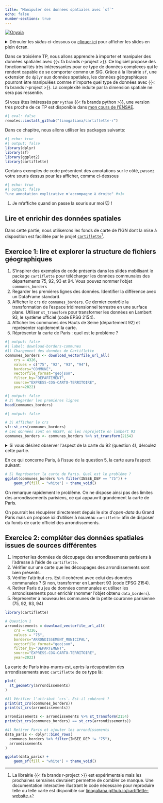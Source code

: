 ```yaml
---
title: "Manipuler des données spatiales avec `sf`"
echo: false
number-sections: true
---
```


::: {.badge}
<a href="https://datalab.sspcloud.fr/launcher/ide/rstudio?autoLaunch=true&init.personalInit=«https%3A%2F%2Fraw.githubusercontent.com%2Flinogaliana%2Fr-geographie%2Fmain%2Fsspcloud%2Finit.sh»&networking.user.enabled=true&onyxia.friendlyName=«rstudio-cours-ENS»" target="_blank" rel="noopener"><img src="https://img.shields.io/badge/Tester%20via%20SSP%20cloud%20-%20SSPCloud?logo=R&labelColor=black&color=%231965b8" alt="Onyxia"></a><br>
:::

<details>
<summary>
Dérouler les _slides_ ci-dessous ou [cliquer ici](/slides/wrangling.qmd)
pour afficher les slides en plein écran.
</summary>


``` .yaml
```

</details>


Dans ce troisième TP,
nous allons apprendre à importer et
manipuler des données spatiales avec
{{< fa brands r-project >}}. Ce logiciel propose
des fonctionnalités très intéressantes pour ce type de
données complexes qui le rendent capable de se comporter
comme un SIG. Grâce à la librairie `sf`, une extension
de `dplyr` aux données spatiales, les
données géographiques pourront être manipulées
comme n'importe quel type de données avec {{< fa brands r-project >}}.
La complexité induite par la dimension spatiale ne sera pas ressentie. 

Si vous êtes intéressés par `Python` {{< fa brands python >}},
une version très proche de ce TP est disponible dans [mon cours de l'ENSAE](https://pythonds.linogaliana.fr/content/manipulation/03_geopandas_TP.html).


```r
#| eval: false
remotes::install_github("linogaliana/cartiflette-r")
```

Dans ce chapitre, nous allons utiliser les packages
suivants:


```r
#| echo: true
#| output: false
library(dplyr)
library(sf)
library(ggplot2)
library(cartiflette)
```


::: {.callout-note}

Certains exemples de code présentent des annotations sur le côté,
passez votre souris dessus pour les afficher, comme ci-dessous

```r
#| echo: true
#| output: false
"une annotation explicative m'accompagne à droite" #<1>
```
1. Je m'affiche quand on passe la souris sur moi 🐭 !

:::


## Lire et enrichir des données spatiales

Dans cette partie,
nous utiliserons
les fonds de carte de l'IGN dont
la mise à disposition est facilitée
par le projet [`cartiflette`](https://github.com/InseeFrLab/cartiflette.git)[^cartiflette-r].

[^cartiflette-r]:
  La librairie {{< fa brands r-project >}} est expérimentale mais 
  les prochaines semaines devraient permettre de combler ce manque. 
  Une documentation interactive illustrant le code nécessaire pour reproduire
  telle ou telle carte est disponible sur [linogaliana.github.io/cartiflette-website](https://linogaliana.github.io/cartiflette-website/index.html).


::: {.callout-tip}
## Exercice 1: lire et explorer la structure de fichiers géographiques

1. S'inspirer des exemples de code présents dans les slides mobilisant
le package `cartiflette`
pour télécharger les données communales des départements 75, 92, 93 et 94.
Vous pouvez nommer l'objet `communes_borders`
2. Regarder les premières lignes des données. Identifier la différence avec
un DataFrame standard. 
3. Afficher le `crs` de `communes_borders`. Ce dernier contrôle la
transformation de l'espace tridimensionnel terrestre en une surface plane.
Utiliser `st_transform` pour transformer les données en Lambert 93, le 
système officiel (code EPSG 2154). 
4. Afficher les communes des Hauts de Seine (département 92) et représenter rapidement la carte.
5. Réprésenter la carte de Paris : quel est le problème ?
:::

```r
#| output: false
#| label: download-borders-communes
#1) Chargement des données de Cartiflette
communes_borders <- download_vectorfile_url_all(
    crs = 4326,
    values = c("75", "92", "93", "94"),
    borders="COMMUNE",
    vectorfile_format="geojson",
    filter_by="DEPARTEMENT",
    source="EXPRESS-COG-CARTO-TERRITOIRE",
    year=2022)
```

```r
#| output: false
# 2) Regarder les premières lignes
head(communes_borders)
```

```r
#| output: false

# 3) Afficher le crs
sf::st_crs(communes_borders)
# Les données sont en WGS84, on les reprojette en lambert 93
communes_borders <- communes_borders %>% st_transform(2154)
```


<details>

<summary>
Si vous désirez observer l'aspect de la
carte du 92 (question 4), déroulez cette partie.
</summary>

```r
#| label: plot-92
#| output: false

# 4) afficher les communes du département 92
hds <- communes_borders %>% filter(INSEE_DEP == "92")
map_92 <- ggplot(hds) +
    geom_sf(fill = "white") + theme_void()
```

```r
map_92
```

</details>

En ce qui concerne Paris, à l'issue de la question 5, la carte
aura l'aspect suivant:

```r
# 5) Représenter la carte de Paris. Quel est le problème ?
ggplot(communes_borders %>% filter(INSEE_DEP == "75")) +
    geom_sf(fill = "white") + theme_void()
```



On remarque rapidement le problème.
On ne dispose ainsi pas des limites des arrondissements parisiens, ce
qui appauvrit grandement la carte de Paris. 

On pourrait les récupérer directement 
depuis le site d'_open-data_ du Grand Paris 
mais on propose ici d'utiliser à nouveau
`cartiflette` afin de disposer du fonds de carte officiel
des arrondissements.




::: {.callout-tip}
## Exercice 2: compléter des données spatiales issues de sources différentes

1. Importer les données de découpage des arrondissements parisiens à l'adresse à l'aide de `cartiflette`.
2. Vérifier sur une carte que les découpages des arrondissements sont bien présents.
3. Vérifier l'attribut `crs`. Est-il cohérent avec celui des données communales ?
Si non, transformer en Lambert 93 (code EPSG 2154).
4. Retirer Paris du jeu de données communales et utiliser les arrondissements
pour enrichir (nommer l'objet obtenu `data_borders`). 
5. Représenter à nouveau les communes de la petite couronne parisienne (75, 92, 93, 94)

:::


```r
library(cartiflette)

# Question 1
arrondissements = download_vectorfile_url_all(
    crs = 4326,
    values = "75",
    borders="ARRONDISSEMENT_MUNICIPAL",
    vectorfile_format="geojson",
    filter_by="DEPARTEMENT",
    source="EXPRESS-COG-CARTO-TERRITOIRE",
    year=2022)
```


La carte de Paris intra-muros est, après la
récupération des arrondissements avec
`cartiflette` de ce type là:

```r
plot(
  st_geometry(arrondissements)
)
```

```r
#3) Vérifier l'attribut `crs`. Est-il cohérent ?
print(st_crs(communes_borders))
print(st_crs(arrondissements))

arrondissements <- arrondissements %>% st_transform(2154)
print(st_crs(communes_borders) == st_crs(arrondissements))
```


```r
#4) Retirer Paris et ajouter les arrondissements
data_paris <- dplyr::bind_rows(
  communes_borders %>% filter(INSEE_DEP != "75"),
  arrondissements
)
```

```r
ggplot(data_paris) +
    geom_sf(fill = "white") + theme_void()
```

